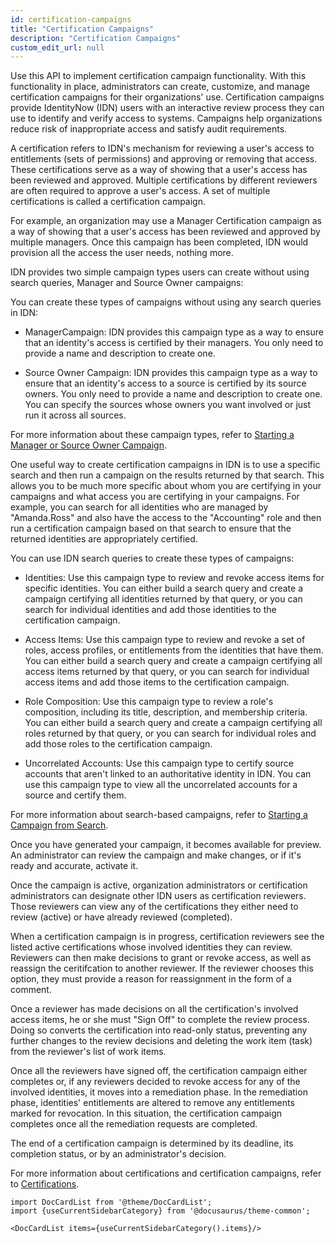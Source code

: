 ```yaml
---
id: certification-campaigns
title: "Certification Campaigns"
description: "Certification Campaigns"
custom_edit_url: null
---
```




Use this API to implement certification campaign functionality.
With this functionality in place, administrators can create, customize, and manage certification campaigns for their organizations' use.
Certification campaigns provide IdentityNow (IDN) users with an interactive review process they can use to identify and verify access to systems.
Campaigns help organizations reduce risk of inappropriate access and satisfy audit requirements.

A certification refers to IDN's mechanism for reviewing a user's access to entitlements (sets of permissions) and approving or removing that access.
These certifications serve as a way of showing that a user's access has been reviewed and approved.
Multiple certifications by different reviewers are often required to approve a user's access.
A set of multiple certifications is called a certification campaign.

For example, an organization may use a Manager Certification campaign as a way of showing that a user's access has been reviewed and approved by multiple managers.
Once this campaign has been completed, IDN would provision all the access the user needs, nothing more.

IDN provides two simple campaign types users can create without using search queries, Manager and Source Owner campaigns:

You can create these types of campaigns without using any search queries in IDN:

- ManagerCampaign: IDN provides this campaign type as a way to ensure that an identity's access is certified by their managers.
You only need to provide a name and description to create one.

- Source Owner Campaign: IDN provides this campaign type as a way to ensure that an identity's access to a source is certified by its source owners.
You only need to provide a name and description to create one.
You can specify the sources whose owners you want involved or just run it across all sources.

For more information about these campaign types, refer to [Starting a Manager or Source Owner Campaign](https://documentation.sailpoint.com/saas/help/certs/starting_campaign.html).

One useful way to create certification campaigns in IDN is to use a specific search and then run a campaign on the results returned by that search.
This allows you to be much more specific about whom you are certifying in your campaigns and what access you are certifying in your campaigns.
For example, you can search for all identities who are managed by "Amanda.Ross" and also have the access to the "Accounting" role and then run a certification campaign based on that search to ensure that the returned identities are appropriately certified.

You can use IDN search queries to create these types of campaigns:

- Identities: Use this campaign type to review and revoke access items for specific identities.
You can either build a search query and create a campaign certifying all identities returned by that query, or you can search for individual identities and add those identities to the certification campaign.

- Access Items: Use this campaign type to review and revoke a set of roles, access profiles, or entitlements from the identities that have them.
You can either build a search query and create a campaign certifying all access items returned by that query, or you can search for individual access items and add those items to the certification campaign.

- Role Composition: Use this campaign type to review a role's composition, including its title, description, and membership criteria.
You can either build a search query and create a campaign certifying all roles returned by that query, or you can search for individual roles and add those roles to the certification campaign.

- Uncorrelated Accounts: Use this campaign type to certify source accounts that aren't linked to an authoritative identity in IDN.
You can use this campaign type to view all the uncorrelated accounts for a source and certify them.

For more information about search-based campaigns, refer to [Starting a Campaign from Search](https://documentation.sailpoint.com/saas/help/certs/starting_search_campaign.html).

Once you have generated your campaign, it becomes available for preview.
An administrator can review the campaign and make changes, or if it's ready and accurate, activate it.

Once the campaign is active, organization administrators or certification administrators can designate other IDN users as certification reviewers.
Those reviewers can view any of the certifications they either need to review (active) or have already reviewed (completed).

When a certification campaign is in progress, certification reviewers see the listed active certifications whose involved identities they can review.
Reviewers can then make decisions to grant or revoke access, as well as reassign the ceritifcation to another reviewer. If the reviewer chooses this option, they must provide a reason for reassignment in the form of a comment.

Once a reviewer has made decisions on all the certification's involved access items, he or she must "Sign Off" to complete the review process.
Doing so converts the certification into read-only status, preventing any further changes to the review decisions and deleting the work item (task) from the reviewer's list of work items.

Once all the reviewers have signed off, the certification campaign either completes or, if any reviewers decided to revoke access for any of the involved identities, it moves into a remediation phase.
In the remediation phase, identities' entitlements are altered to remove any entitlements marked for revocation.
In this situation, the certification campaign completes once all the remediation requests are completed.

The end of a certification campaign is determined by its deadline, its completion status, or by an administrator's decision.

For more information about certifications and certification campaigns, refer to [Certifications](https://documentation.sailpoint.com/saas/user-help/certifications.html).




```mdx-code-block
import DocCardList from '@theme/DocCardList';
import {useCurrentSidebarCategory} from '@docusaurus/theme-common';

<DocCardList items={useCurrentSidebarCategory().items}/>
```
      
